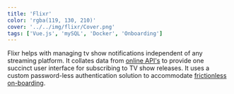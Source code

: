 ```yaml
---
title: 'Flixr'
color: 'rgba(119, 130, 210)'
cover: '../../img/flixr/Cover.png'
tags: ['Vue.js', 'mySQL', 'Docker', 'Onboarding']
---
```


Flixr helps with managing tv show notifications independent of any streaming platform.
It collates data from <u>online API's</u> to provide one succinct user interface for subscribing to TV show releases.
It uses a custom password-less authentication solution to accommodate <u>frictionless on-boarding</u>.